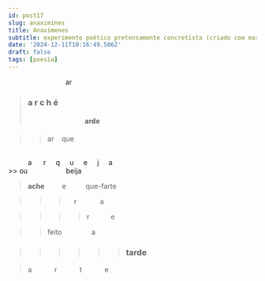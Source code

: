 ```yaml
---
id: post17
slug: anaximines
title: Anaxímenes
subtitle: experimento poético pretensamente concretista (criado com markdown e descrito com aria-label)
date: '2024-12-11T10:16:49.506Z'
draft: false
tags: [poesia]
---
```


<span aria-label="poesia concreta cujo tema é a filosofia de Anaximeres, filósofo grego da Antiguidade Clássica. Aqui, privilegia-se os elementos superficiais do poema, forma e tamanho das letras, espaçamento entre as linhas ou entre as palavras, sugerindo uma composição aérea, esparçada, pouco densa, como o ar. É curioso notar, no entanto, não obstante ser um poema concreto, o seu tema denota fluidez, uma antítese, portanto, tal como a frase 'tudo o que é sólido se desmancha no ar', de Marx e Engels. Enfim, uma leitura do código, que pode ser acessado no rodapé desta página, pode ser bastante elucidativo quanto os aspectos mais visuais deste poema."></span>

<span aria-label="ar" />&emsp;&emsp;&emsp;&emsp;&emsp;&emsp;&emsp;&emsp; ar

>### <span aria-label="arché" />a&nbsp;r&nbsp;c&nbsp;h&nbsp;é
>#### <span aria-label="arde" />&emsp;&emsp;&emsp;&emsp;&emsp;&emsp;&emsp;&emsp; arde

>> <span aria-label="ar que" />ar &nbsp;&nbsp; que  
<br/>
<span aria-label="arqueja" />&emsp;&emsp;&nbsp;&nbsp;&nbsp;a&nbsp;&nbsp;&nbsp;
<span style={{ fontSize: '20px' }}>&nbsp;&nbsp;r&nbsp;&nbsp;</span>
<span style={{ fontSize: '27px' }}>&nbsp;&nbsp;q&nbsp;&nbsp;</span>
<span style={{ fontSize: '34px' }}>&nbsp;&nbsp;u&nbsp;&nbsp;</span>
<span style={{ fontSize: '27px' }}>&nbsp;&nbsp;e&nbsp;&nbsp;</span>
<span style={{ fontSize: '20px' }}>&nbsp;&nbsp;j&nbsp;&nbsp;</span>
&nbsp;&nbsp;a
<br/>
>> <span aria-label="ou beija" />ou &emsp;&emsp;&emsp;&emsp;&emsp; beija  
<br/>

><span aria-label="ache e que-farte" /><strong>ache</strong> &emsp;&emsp; e &emsp;&emsp;&nbsp; que-farte

>>> <span aria-label="r a" />&emsp;r&nbsp;&nbsp;&nbsp;&nbsp;&nbsp;&nbsp;&nbsp;&nbsp;&nbsp;&nbsp;&nbsp;&nbsp;a

>>>> <span aria-label="r e" />r&nbsp;&nbsp;&nbsp;&nbsp;&nbsp;&nbsp;&nbsp;&nbsp;&nbsp;&nbsp;&nbsp;e

>> <span aria-label="feito a" />feito &emsp;&emsp;&emsp;&emsp;a

>>>>>>### <span aria-label="tarde" />tarde

> <span aria-label="arte" />a&emsp;&emsp;&emsp;
r&emsp;&emsp;&emsp;
t&emsp;&emsp;&emsp;
e
